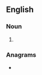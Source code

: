 {{also|tar sands}}
==English==

===Noun===
{{head|en|noun form}}

# {{plural of|en|tarsand}}

===Anagrams===
* {{anagrams|en|a=aadnrsst|Stanards|sand star}}
